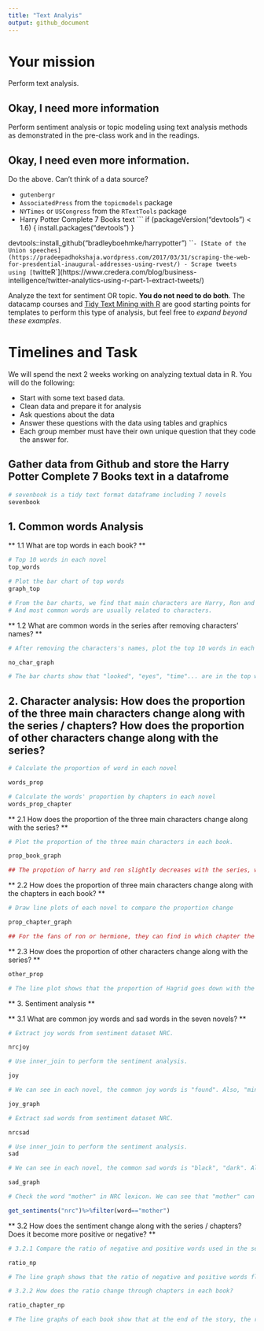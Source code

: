 ```yaml
---
title: "Text Analyis"
output: github_document
---
```





# Your mission

Perform text analysis.

## Okay, I need more information

Perform sentiment analysis or topic modeling using text analysis methods as demonstrated in the pre-class work and in the readings.

## Okay, I need even more information.

Do the above. Can't think of a data source?

- `gutenbergr`
- `AssociatedPress` from the `topicmodels` package
- `NYTimes` or `USCongress` from the `RTextTools` package
- Harry Potter Complete 7 Books text
    ```
    if (packageVersion("devtools") < 1.6) {
  install.packages("devtools")
}

devtools::install_github("bradleyboehmke/harrypotter")
    ```
- [State of the Union speeches](https://pradeepadhokshaja.wordpress.com/2017/03/31/scraping-the-web-for-presdential-inaugural-addresses-using-rvest/)
- Scrape tweets using [`twitteR`](https://www.credera.com/blog/business-intelligence/twitter-analytics-using-r-part-1-extract-tweets/)

Analyze the text for sentiment OR topic. **You do not need to do both**. The datacamp courses and [Tidy Text Mining with R](http://tidytextmining.com/) are good starting points for templates to perform this type of analysis, but feel free to *expand beyond these examples*.

# Timelines and Task


We will spend the next 2 weeks working on analyzing textual data in R. You will do the following:

- Start with some text based data.
- Clean data and prepare it for analysis
- Ask questions about the data
- Answer these questions with the data using tables and graphics
- Each group member must have their own unique question that they code the answer for. 


## Gather data from Github and store the Harry Potter Complete 7 Books text in a datafrome
```r
# sevenbook is a tidy text format dataframe including 7 novels
sevenbook
```

## 1. Common words Analysis

** 1.1 What are top words in each book? **

```r
# Top 10 words in each novel
top_words

# Plot the bar chart of top words
graph_top

# From the bar charts, we find that main characters are Harry, Ron and Hermione.
# And most common words are usually related to characters.
```


** 1.2 What are common words in the series after removing characters' names? **
```r
# After removing the characters's names, plot the top 10 words in each novel

no_char_graph

# The bar charts show that "looked", "eyes", "time"... are in the top words
```

## 2. Character analysis: How does the proportion of the three main characters change along with the series / chapters? How does the proportion of other characters change along with the series?

```r
# Calculate the proportion of word in each novel

words_prop

# Calculate the words' proportion by chapters in each novel
words_prop_chapter
```

** 2.1 How does the proportion of the three main characters change along with the series? **

```r
# Plot the proportion of the three main characters in each book. 

prop_book_graph

## The propotion of harry and ron slightly decreases with the series, while the proportion of hermione slightly increases. In the second book (chamber of secrets) there is a relatively big gap between the proportion of Ron and Hermione.
```

** 2.2 How does the proportion of three main characters change along with the chapters in each book? **

```r
# Draw line plots of each novel to compare the proportion change 

prop_chapter_graph

## For the fans of ron or hermione, they can find in which chapter the character has a relatively high proportion. For example, in the first book (philosophers stone), Ron and Hermione appear from the 6th chapter.
```

** 2.3 How does the proportion of other characters change along with the series? **

```r

other_prop

# The line plot shows that the proportion of Hagrid goes down with the series. Overall, the proportion of Dumbledore goes up from 1 to 6 and it drops in series 7. 
```

** 3. Sentiment analysis **

** 3.1 What are common joy words and sad words in the seven novels? **

```r
# Extract joy words from sentiment dataset NRC.

nrcjoy

# Use inner_join to perform the sentiment analysis.

joy

# We can see in each novel, the common joy words is "found". Also, "ministry", "magical", "hope", "smile"... are frequently used joy words in seven books.

joy_graph

```


```r
# Extract sad words from sentiment dataset NRC.

nrcsad

# Use inner_join to perform the sentiment analysis.
sad

# We can see in each novel, the common sad words is "black", "dark". Also, "kill", "bad", "leave", "death"... are frequently used sad words in seven books. If we use NRC to do the sentiment analysis, we will find something wierd since "mother" is in both joy and sad words list.

sad_graph

# Check the word "mother" in NRC lexicon. We can see that "mother" can be different sentiment. So when analysis sentiment here, we should not take "mother" into account.

get_sentiments("nrc")%>%filter(word=="mother")

```

** 3.2 How does the sentiment change along with the series / chapters? Does it become more positive or negative? **

```r
# 3.2.1 Compare the ratio of negative and positive words used in the seven books. Bigger ratio indicate more negative sentiment.

ratio_np

# The line graph shows that the ratio of negative and positive words fluctuates, a high ratio usually followed by a relatively low ratio in the next book, except that the ratio of prisoner_of_azkaban is higher than chamber of secrets.

# 3.2.2 How does the ratio change through chapters in each book?

ratio_chapter_np

# The line graphs of each book show that at the end of the story, the ratio of negative and postive words declines to a lower level, which means the story has a relatively "happy ending". Also according to the fluctuation of each book, we know the ups and downs of the sentiment. For example, in the half blood prince, there is a peak of negative sentiment in chapter 29.
```